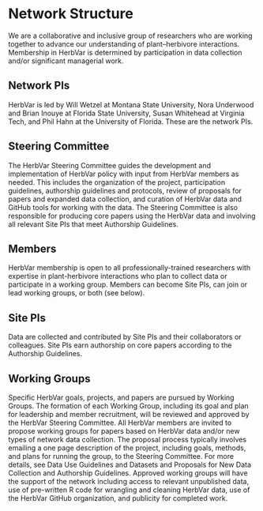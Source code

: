 # Network Structure

We are a collaborative and inclusive group of researchers who are working together to advance our understanding of plant–herbivore interactions. Membership in HerbVar is determined by participation in data collection and/or significant managerial work.

## Network PIs

HerbVar is led by Will Wetzel at Montana State University, Nora Underwood and Brian Inouye at Florida State University, Susan Whitehead at Virginia Tech, and Phil Hahn at the University of Florida. These are the network PIs.

## Steering Committee

The HerbVar Steering Committee guides the development and implementation of HerbVar policy with input from HerbVar members as needed. This includes the organization of the project, participation guidelines, authorship guidelines and protocols, review of proposals for papers and expanded data collection, and curation of HerbVar data and GitHub tools for working with the data. The Steering Committee is also responsible for producing core papers using the HerbVar data and involving all relevant Site PIs that meet Authorship Guidelines.

## Members 

HerbVar membership is open to all professionally-trained researchers with expertise in plant-herbivore interactions who plan to collect data or participate in a working group. Members can become Site PIs, can join or lead working groups, or both (see below).

## Site PIs

Data are collected and contributed by Site PIs and their collaborators or colleagues. Site PIs earn authorship on core papers according to the Authorship Guidelines.

## Working Groups

Specific HerbVar goals, projects, and papers are pursued by Working Groups. The formation of each Working Group, including its goal and plan for leadership and member recruitment, will be reviewed and approved by the HerbVar Steering Committee. All HerbVar members are invited to propose working groups for papers based on HerbVar data and/or new types of network data collection. The proposal process typically involves emailing a one page description of the project, including goals, methods, and plans for running the group, to the Steering Committee. For more details, see Data Use Guidelines and Datasets and Proposals for New Data Collection and Authorship Guidelines. Approved working groups will have the support of the network including access to relevant unpublished data, use of pre-written R code for wrangling and cleaning HerbVar data, use of the HerbVar GitHub organization, and publicity for completed work.
